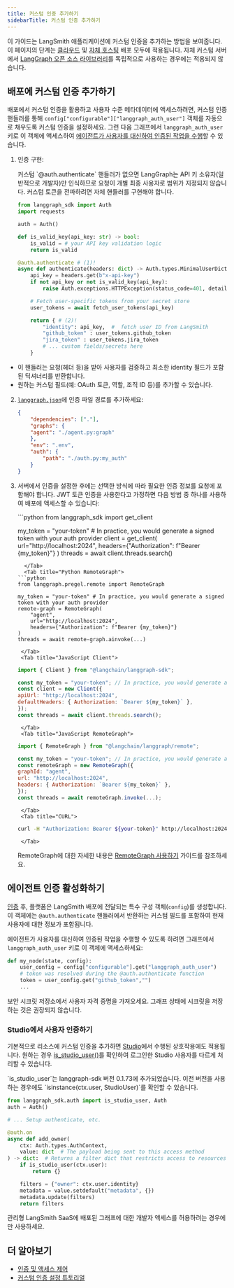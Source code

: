 ```yaml
---
title: 커스텀 인증 추가하기
sidebarTitle: 커스텀 인증 추가하기
---
```


이 가이드는 LangSmith 애플리케이션에 커스텀 인증을 추가하는 방법을 보여줍니다. 이 페이지의 단계는 [클라우드](/langsmith/cloud) 및 [자체 호스팅](/langsmith/self-hosted) 배포 모두에 적용됩니다. 자체 커스텀 서버에서 [LangGraph 오픈 소스 라이브러리](/oss/langgraph/overview)를 독립적으로 사용하는 경우에는 적용되지 않습니다.

## 배포에 커스텀 인증 추가하기

배포에서 커스텀 인증을 활용하고 사용자 수준 메타데이터에 액세스하려면, 커스텀 인증 핸들러를 통해 `config["configurable"]["langgraph_auth_user"]` 객체를 자동으로 채우도록 커스텀 인증을 설정하세요. 그런 다음 그래프에서 `langgraph_auth_user` 키로 이 객체에 액세스하여 [에이전트가 사용자를 대신하여 인증된 작업을 수행](#enable-agent-authentication)할 수 있습니다.

1. 인증 구현:

    <Note>
    커스텀 `@auth.authenticate` 핸들러가 없으면 LangGraph는 API 키 소유자(일반적으로 개발자)만 인식하므로 요청이 개별 최종 사용자로 범위가 지정되지 않습니다. 커스텀 토큰을 전파하려면 자체 핸들러를 구현해야 합니다.
    </Note>

    ```python
    from langgraph_sdk import Auth
    import requests

    auth = Auth()

    def is_valid_key(api_key: str) -> bool:
        is_valid = # your API key validation logic
        return is_valid

    @auth.authenticate # (1)!
    async def authenticate(headers: dict) -> Auth.types.MinimalUserDict:
        api_key = headers.get(b"x-api-key")
        if not api_key or not is_valid_key(api_key):
            raise Auth.exceptions.HTTPException(status_code=401, detail="Invalid API key")

        # Fetch user-specific tokens from your secret store
        user_tokens = await fetch_user_tokens(api_key)

        return { # (2)!
            "identity": api_key,  #  fetch user ID from LangSmith
            "github_token" : user_tokens.github_token
            "jira_token" : user_tokens.jira_token
            # ... custom fields/secrets here
        }
    ```
  - 이 핸들러는 요청(헤더 등)을 받아 사용자를 검증하고 최소한 identity 필드가 포함된 딕셔너리를 반환합니다.
  - 원하는 커스텀 필드(예: OAuth 토큰, 역할, 조직 ID 등)를 추가할 수 있습니다.

2. [`langgraph.json`](/langsmith/application-structure#configuration-file)에 인증 파일 경로를 추가하세요:

    ```json highlight={7-9}
    {
        "dependencies": ["."],
        "graphs": {
        "agent": "./agent.py:graph"
        },
        "env": ".env",
        "auth": {
            "path": "./auth.py:my_auth"
        }
    }
    ```
3. 서버에서 인증을 설정한 후에는 선택한 방식에 따라 필요한 인증 정보를 요청에 포함해야 합니다. JWT 토큰 인증을 사용한다고 가정하면 다음 방법 중 하나를 사용하여 배포에 액세스할 수 있습니다:

    <Tabs>
        <Tab title="Python Client">
      ```python
      from langgraph_sdk import get_client

      my_token = "your-token" # In practice, you would generate a signed token with your auth provider
      client = get_client(
          url="http://localhost:2024",
          headers={"Authorization": f"Bearer {my_token}"}
      )
      threads = await client.threads.search()
      ```
        </Tab>
        <Tab title="Python RemoteGraph">
      ```python
      from langgraph.pregel.remote import RemoteGraph

      my_token = "your-token" # In practice, you would generate a signed token with your auth provider
      remote-graph = RemoteGraph(
          "agent",
          url="http://localhost:2024",
          headers={"Authorization": f"Bearer {my_token}"}
      )
      threads = await remote-graph.ainvoke(...)
      ```
        </Tab>
        <Tab title="JavaScript Client">
      ```javascript
      import { Client } from "@langchain/langgraph-sdk";

      const my_token = "your-token"; // In practice, you would generate a signed token with your auth provider
      const client = new Client({
      apiUrl: "http://localhost:2024",
      defaultHeaders: { Authorization: `Bearer ${my_token}` },
      });
      const threads = await client.threads.search();
      ```
        </Tab>
        <Tab title="JavaScript RemoteGraph">
      ```javascript
      import { RemoteGraph } from "@langchain/langgraph/remote";

      const my_token = "your-token"; // In practice, you would generate a signed token with your auth provider
      const remoteGraph = new RemoteGraph({
      graphId: "agent",
      url: "http://localhost:2024",
      headers: { Authorization: `Bearer ${my_token}` },
      });
      const threads = await remoteGraph.invoke(...);
      ```
        </Tab>
        <Tab title="CURL">
      ```bash
      curl -H "Authorization: Bearer ${your-token}" http://localhost:2024/threads
      ```
        </Tab>
    </Tabs>

    RemoteGraph에 대한 자세한 내용은 [RemoteGraph 사용하기](/langsmith/use-remote-graph) 가이드를 참조하세요.

## 에이전트 인증 활성화하기

[인증](#add-custom-authentication-to-your-deployment) 후, 플랫폼은 LangSmith 배포에 전달되는 특수 구성 객체(`config`)를 생성합니다. 이 객체에는 `@auth.authenticate` 핸들러에서 반환하는 커스텀 필드를 포함하여 현재 사용자에 대한 정보가 포함됩니다.

에이전트가 사용자를 대신하여 인증된 작업을 수행할 수 있도록 하려면 그래프에서 `langgraph_auth_user` 키로 이 객체에 액세스하세요:

```python
def my_node(state, config):
    user_config = config["configurable"].get("langgraph_auth_user")
    # token was resolved during the @auth.authenticate function
    token = user_config.get("github_token","")
    ...
```

<Note>
보안 시크릿 저장소에서 사용자 자격 증명을 가져오세요. 그래프 상태에 시크릿을 저장하는 것은 권장되지 않습니다.
</Note>

### Studio에서 사용자 인증하기

기본적으로 리소스에 커스텀 인증을 추가하면 [Studio](/langsmith/studio)에서 수행된 상호작용에도 적용됩니다. 원하는 경우 [is_studio_user()](https://langchain-ai.github.io/langgraph/cloud/reference/sdk/python_sdk_ref/#langgraph_sdk.auth.types.StudioUser)를 확인하여 로그인한 Studio 사용자를 다르게 처리할 수 있습니다.

<Note>
`is_studio_user`는 langgraph-sdk 버전 0.1.73에 추가되었습니다. 이전 버전을 사용하는 경우에도 `isinstance(ctx.user, StudioUser)`를 확인할 수 있습니다.
</Note>

```python
from langgraph_sdk.auth import is_studio_user, Auth
auth = Auth()

# ... Setup authenticate, etc.

@auth.on
async def add_owner(
    ctx: Auth.types.AuthContext,
    value: dict  # The payload being sent to this access method
) -> dict:  # Returns a filter dict that restricts access to resources
    if is_studio_user(ctx.user):
        return {}

    filters = {"owner": ctx.user.identity}
    metadata = value.setdefault("metadata", {})
    metadata.update(filters)
    return filters
```

관리형 LangSmith SaaS에 배포된 그래프에 대한 개발자 액세스를 허용하려는 경우에만 사용하세요.

## 더 알아보기

* [인증 및 액세스 제어](/langsmith/auth)
* [커스텀 인증 설정 튜토리얼](/langsmith/set-up-custom-auth)